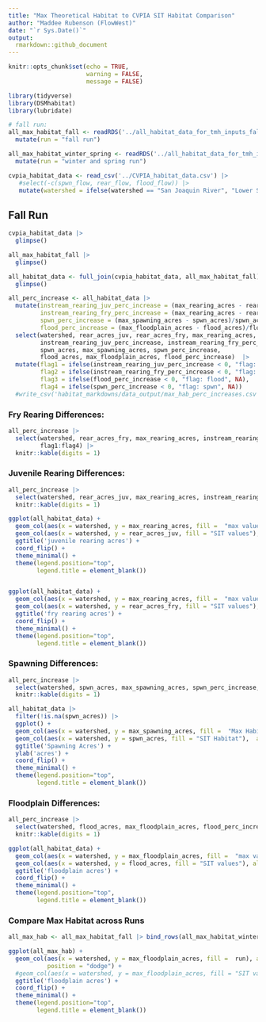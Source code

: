 ```yaml
---
title: "Max Theoretical Habitat to CVPIA SIT Habitat Comparison"
author: "Maddee Rubenson (FlowWest)"
date: "`r Sys.Date()`"
output:
  rmarkdown::github_document
---
```


```r
knitr::opts_chunk$set(echo = TRUE,
                      warning = FALSE, 
                      message = FALSE)

library(tidyverse)
library(DSMhabitat)
library(lubridate)

# fall run:
all_max_habitat_fall <- readRDS('../all_habitat_data_for_tmh_inputs_fall_run.rdata') |> 
  mutate(run = "fall run")

all_max_habitat_winter_spring <- readRDS('../all_habitat_data_for_tmh_inputs_spring_winter_run.rdata') |> 
  mutate(run = "winter and spring run")

cvpia_habitat_data <- read_csv('../CVPIA_habitat_data.csv') |> 
   #select(-c(spwn_flow, rear_flow, flood_flow)) |> 
   mutate(watershed = ifelse(watershed == "San Joaquin River", "Lower San Joaquin River", watershed))
```

## Fall Run

```r

cvpia_habitat_data |> 
  glimpse()

all_max_habitat_fall |> 
  glimpse()

all_habitat_data <- full_join(cvpia_habitat_data, all_max_habitat_fall) |> 
  glimpse()

all_perc_increase <- all_habitat_data |> 
  mutate(instream_rearing_juv_perc_increase = (max_rearing_acres - rear_acres_juv)/rear_acres_juv * 100,
         instream_rearing_fry_perc_increase = (max_rearing_acres - rear_acres_fry)/rear_acres_fry * 100,
         spwn_perc_increase = (max_spawning_acres - spwn_acres)/spwn_acres * 100,
         flood_perc_increase = (max_floodplain_acres - flood_acres)/flood_acres * 100) |> 
  select(watershed, rear_acres_juv, rear_acres_fry, max_rearing_acres, 
         instream_rearing_juv_perc_increase, instream_rearing_fry_perc_increase,
         spwn_acres, max_spawning_acres, spwn_perc_increase, 
         flood_acres, max_floodplain_acres, flood_perc_increase)  |> 
  mutate(flag1 = ifelse(instream_rearing_juv_perc_increase < 0, "flag: juv", NA),
         flag2 = ifelse(instream_rearing_fry_perc_increase < 0, "flag: fry", NA),
         flag3 = ifelse(flood_perc_increase < 0, "flag: flood", NA),
         flag4 = ifelse(spwn_perc_increase < 0, "flag: spwn", NA)) 
  #write_csv('habitat_markdowns/data_output/max_hab_perc_increases.csv')
```

### Fry Rearing Differences:

```r
all_perc_increase |> 
  select(watershed, rear_acres_fry, max_rearing_acres, instream_rearing_fry_perc_increase,
         flag1:flag4) |> 
  knitr::kable(digits = 1) 
```

### Juvenile Rearing Differences:

```r
all_perc_increase |> 
  select(watershed, rear_acres_juv, max_rearing_acres, instream_rearing_fry_perc_increase, flag1:flag4) |> 
  knitr::kable(digits = 1)

ggplot(all_habitat_data) + 
  geom_col(aes(x = watershed, y = max_rearing_acres, fill =  "max values"),  alpha = 0.75) +
  geom_col(aes(x = watershed, y = rear_acres_juv, fill = "SIT values"),  alpha = 0.5) +
  ggtitle('juvenile rearing acres') +
  coord_flip() +
  theme_minimal() +
  theme(legend.position="top", 
        legend.title = element_blank())


ggplot(all_habitat_data) + 
  geom_col(aes(x = watershed, y = max_rearing_acres, fill =  "max values"),  alpha = 0.75) +
  geom_col(aes(x = watershed, y = rear_acres_fry, fill = "SIT values"),  alpha = 0.5) +
  ggtitle('fry rearing acres') +
  coord_flip() +
  theme_minimal() +
  theme(legend.position="top", 
        legend.title = element_blank())
```

### Spawning Differences:

```r
all_perc_increase |> 
  select(watershed, spwn_acres, max_spawning_acres, spwn_perc_increase, flag1:flag4) |> 
  knitr::kable(digits = 1)

all_habitat_data |> 
  filter(!is.na(spwn_acres)) |> 
  ggplot() + 
  geom_col(aes(x = watershed, y = max_spawning_acres, fill =  "Max Habitat"),  alpha = 0.75) +
  geom_col(aes(x = watershed, y = spwn_acres, fill = "SIT Habitat"),  alpha = 0.5) +
  ggtitle('Spawning Acres') + 
  ylab('acres') + 
  coord_flip() +
  theme_minimal() + 
  theme(legend.position="top", 
        legend.title = element_blank())

```

### Floodplain Differences:

```r
all_perc_increase |> 
  select(watershed, flood_acres, max_floodplain_acres, flood_perc_increase, flag1:flag4) |> 
  knitr::kable(digits = 1)

ggplot(all_habitat_data) + 
  geom_col(aes(x = watershed, y = max_floodplain_acres, fill =  "max values"), alpha = 0.75) +
  geom_col(aes(x = watershed, y = flood_acres, fill = "SIT values"), alpha = 0.75) +
  ggtitle('floodplain acres') +
  coord_flip() + 
  theme_minimal() +
  theme(legend.position="top", 
        legend.title = element_blank())
```

### Compare Max Habitat across Runs 

```r

all_max_hab <- all_max_habitat_fall |> bind_rows(all_max_habitat_winter_spring)

ggplot(all_max_hab) + 
  geom_col(aes(x = watershed, y = max_floodplain_acres, fill =  run), alpha = 0.75, 
           position = "dodge") +
  #geom_col(aes(x = watershed, y = max_floodplain_acres, fill = "SIT values"), alpha = 0.75) +
  ggtitle('floodplain acres') +
  coord_flip() + 
  theme_minimal() +
  theme(legend.position="top", 
        legend.title = element_blank())


```
